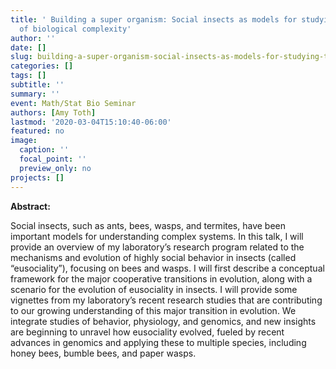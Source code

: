 ```yaml
---
title: ' Building a super organism: Social insects as models for studying the evolution
  of biological complexity'
author: ''
date: []
slug: building-a-super-organism-social-insects-as-models-for-studying-the-evolution-of-biological-complexity
categories: []
tags: []
subtitle: ''
summary: ''
event: Math/Stat Bio Seminar
authors: [Amy Toth]
lastmod: '2020-03-04T15:10:40-06:00'
featured: no
image:
  caption: ''
  focal_point: ''
  preview_only: no
projects: []
---
```


**Abstract:** 

Social insects, such as ants, bees, wasps, and termites, have been important models for understanding complex systems.  In this talk, I will provide an overview of my laboratory's research program related to the mechanisms and evolution of highly social behavior in insects (called "eusociality"), focusing on bees and wasps.  I will first describe a conceptual framework for the major cooperative transitions in evolution, along with a scenario for the evolution of eusociality in insects.  I will provide some vignettes from my laboratory's recent research studies that are contributing to our growing understanding of this major transition in evolution.  We integrate studies of behavior, physiology, and genomics, and new insights are beginning to unravel how eusociality evolved, fueled by recent advances in genomics and applying these to multiple species, including honey bees, bumble bees, and paper wasps.